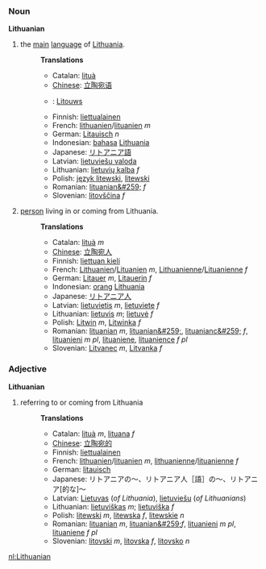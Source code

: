 ===Noun===
'''Lithuanian'''
#the [[main]] [[language]] of [[Lithuania]].
#:'''Translations'''
#:*Catalan: [[lituà]]
#:*[[Chinese]]: [[立陶宛语]] 
#:*{{nl}}: [[Litouws]]
#:*Finnish: [[liettualainen]]
#:*French: [[lithuanien]]/[[lituanien]] ''m''
#:*German: [[Litauisch]] ''n''
#:*Indonesian: [[bahasa]] [[Lithuania]]
#:*Japanese: [[リトアニア語]]
#:*Latvian: [[lietuviešu valoda]]
#:*Lithuanian: [[lietuvių kalba]] ''f''
#:*Polish: [[język litewski]], [[litewski]]
#:*Romanian: [[lituanian&#259;]] ''f''
#:*Slovenian: [[litovščina]] ''f''
#:
#[[person]] living in or coming from Lithuania.
#:'''Translations'''
#:*Catalan: [[lituà]] ''m''
#:*[[Chinese]]: [[立陶宛人]] 
#:*Finnish: [[liettuan kieli]]
#:*French: [[Lithuanien]]/[[Lituanien]] ''m'', [[Lithuanienne]]/[[Lituanienne]] ''f''
#:*German: [[Litauer]] ''m'', [[Litauerin]] ''f''
#:*Indonesian: [[orang]] [[Lithuania]]
#:*Japanese: [[リトアニア人]]
#:*Latvian: [[lietuvietis]] ''m'', [[lietuviete]] ''f''
#:*Lithuanian: [[lietuvis]] ''m''; [[lietuvė]] ''f''
#:*Polish: [[Litwin]] ''m'', [[Litwinka]] ''f''
#:*Romanian: [[lituanian]] ''m'', [[lituanian&#259;]], [[lituanianc&#259;]] ''f'', [[lituanieni]] ''m pl'', [[lituaniene]], [[lituanience]] ''f pl''
#:*Slovenian: [[Litvanec]] ''m'', [[Litvanka]] ''f''

===Adjective===
'''Lithuanian'''
#referring to or coming from Lithuania
#:'''Translations'''
#:*Catalan: [[lituà]] ''m'', [[lituana]] ''f''
#:*[[Chinese]]: [[立陶宛的]] 
#:*Finnish: [[liettualainen]]
#:*French: [[lithuanien]]/[[lituanien]] ''m'', [[lithuanienne]]/[[lituanienne]] ''f''
#:*German: [[litauisch]]
#:*Japanese: リトアニアの～、リトアニア人［語］の～、リトアニア[的な]～
#:*Latvian: [[Lietuvas]] (''of Lithuania''), [[lietuviešu]] (''of Lithuanians'')
#:*Lithuanian: [[lietuviškas]] ''m''; [[lietuviška]] ''f''
#:*Polish: [[litewski]] ''m'', [[litewska]] ''f'', [[litewskie]] ''n''
#:*Romanian: [[lituanian]] ''m'', [[lituanian&#259;]]''f'', [[lituanieni]] ''m pl'', [[lituaniene]] ''f pl''
#:*Slovenian: [[litovski]] ''m'', [[litovska]] ''f'', [[litovsko]] ''n''

[[nl:Lithuanian]]